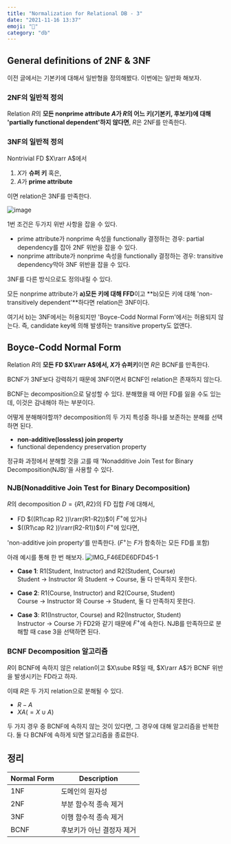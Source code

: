 ```yaml
---
title: "Normalization for Relational DB - 3"
date: "2021-11-16 13:37"
emoji: "🍙"
category: "db"
---
```

## General definitions of 2NF & 3NF
이전 글에서는 기본키에 대해서 일반형을 정의해봤다. 이번에는 일반화 해보자.

### 2NF의 일반적 정의
Relation $R$의 **모든 nonprime attribute $A$가 $R$의 어느 키(기본키, 후보키)에 대해 'partially functional dependent'하지 않다면**, $R$은 2NF를 만족한다.

### 3NF의 일반적 정의
Nontrivial FD $X\rarr A$에서
1. $X$가 **슈퍼 키** 혹은,
2. $A$가 **prime attribute**

이면 relation은 3NF를 만족한다.

![image](https://user-images.githubusercontent.com/33976823/141923908-708c13fc-d8a2-4763-bf40-ab5708c4be7c.png)

1번 조건은 두가지 위반 사항을 잡을 수 있다. 
- prime attribute가 nonprime 속성을 functionally 결정하는 경우: partial dependency를 잡아 2NF 위반을 잡을 수 있다. 
- nonprime attribute가 nonprime 속성을 functionally 결정하는 경우: transitive dependency막아 3NF 위반을 잡을 수 있다.

3NF를 다른 방식으로도 정의내릴 수 있다. 

모든 nonprime attribute가 **a)모든 키에 대해 FFD**이고 **b)모든 키에 대해 'non-transitively dependent'**하다면 relation은 3NF이다.

여기서 b)는 3NF에서는 허용되지만 'Boyce-Codd Normal Form'에서는 허용되지 않는다. 즉, candidate key에 의해 발생하는 transitive property도 없앤다.

## Boyce-Codd Normal Form
Relation $R$의 **모든 FD $X\rarr A$에서, $X$가 슈퍼키**이면 $R$은 BCNF를 만족한다. 

BCNF가 3NF보다 강력하기 때문에 3NF이면서 BCNF인 relation은 존재하지 않는다.

BCNF는 decomposition으로 달성할 수 있다. 분해했을 때 어떤 FD를 잃을 수도 있는데, 이것은 감내해야 하는 부분이다.

어떻게 분해해야할까? decomposition의 두 가지 특성중 하나를 보존하는 분해를 선택하면 된다.
- **non-additive(lossless) join property**
- functional dependency preservation property

정규화 과정에서 분해할 것을 고를 때 'Nonadditive Join Test for Binary Decomposition(NJB)'을 사용할 수 있다.

### NJB(Nonadditive Join Test for Binary Decomposition)
$R$의 decomposition $D=\{R1, R2\}$의 FD 집합 $F$에 대해서, 
- FD $((R1\cap R2 ))\rarr(R1-R2))$이 $F^+$에 있거나 
- $((R1\cap R2 ))\rarr(R2-R1))$이 $F^+$에 있다면, 

'non-additive join property'를 만족한다. ($F^+$는 $F$가 함축하는 모든 FD를 포함)

아래 예시를 통해 한 번 해보자.
![IMG_F46EDE6DFD45-1](https://user-images.githubusercontent.com/33976823/143765087-0e7c8372-60b6-40d8-93ae-bdad0099c588.jpg)

- **Case 1**: R1(Student, Instructor) and R2(Student, Course)  
    Student → Instructor 와 Student → Course, 둘 다 만족하지 못한다.

- **Case 2**: R1(Course, Instructor) and R2(Course, Student)  
    Course → Instructor 와 Course → Student, 둘 다 만족하지 못한다.

- **Case 3**: R1(Instructor, Course) and R2(Instructor, Student)  
    Instructor → Course 가 FD2와 같기 때문에 $F^+$에 속한다. NJB를 만족하므로 분해할 때 case 3을 선택하면 된다.

### BCNF Decomposition 알고리즘
$R$이 BCNF에 속하지 않은 relation이고 $X\sube R$일 때, $X\rarr A$가 BCNF 위반을 발생시키는 FD라고 하자.

이때 $R$은 두 가지 relation으로 분해될 수 있다.
- $R-A$
- $XA(=X\cup A)$

두 가지 경우 중 BCNF에 속하지 않는 것이 있다면, 그 경우에 대해 알고리즘을 반복한다. 둘 다 BCNF에 속하게 되면 알고리즘을 종료한다.

## 정리

|Normal Form|Description|
|---|---|
|1NF|도메인의 원자성|
|2NF|부분 함수적 종속 제거|
|3NF|이행 함수적 종속 제거|
|BCNF|후보키가 아닌 결정자 제거|